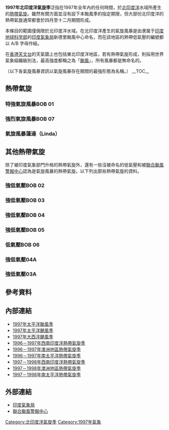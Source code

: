 {{Infobox hurricane season
| Basin=NIO
| Year=1997
| Track=1997 North Indian Ocean cyclone season summary.jpg
| First storm formed=1997年5月13日
| Last storm dissipated=1997年11月14日
| Strongest storm name=BOB 01
| Strongest storm pressure=964
| Strongest storm winds=115
| Average wind speed=1
| Total disturbances=9
| Total depressions=7
| Total storms=3
| Total hurricanes=2
| Total intense=1
| Fatalities=117
| Damages=
| Inflated=
| five seasons=[[1995年北印度洋氣旋季|1995]] [[1996年北印度洋氣旋季|1996]] '''1997''' [[1998年北印度洋氣旋季|1998]] [[1999年北印度洋氣旋季|1999]]
}}
'''1997年北印度洋氣旋季'''泛指在1997年全年內的任何時間，於[[北印度洋|北印度洋]]水域所產生的[[熱帶氣旋|熱帶氣旋]]。雖然有關方面並沒有設下本颱風季的指定期限，但大部份北印度洋的熱帶氣旋通常都會於四月至十二月期間形成。

本條目的範圍僅侷限於北印度洋水域。在北印度洋產生的氣旋風暴是由隶属于[[印度地球科学部|印度地球科学部]]的[[印度氣象局|印度氣象局]]新德里颱風中心命名，而在該地區的熱帶低氣壓的編號都以 A/B 字母作結。

在[[香港天文台|香港天文台]]的天氣圖上也包括東北印度洋地區，若有熱帶氣旋形成，則採用世界氣象組織級別法，最高強度都稱之為「[[颱風|颱風]]」，所有風暴都是無命名的。

（以下各氣旋風暴資訊以氣旋風暴存在期間的最強形態為名稱。）
__TOC__
{{clear}}

==熱帶氣旋==
===特強氣旋風暴BOB 01===
{{Infobox Hurricane Small
|Basin=NIO
|Image=01b_1997_tir.png
|Track=Cyclone 01A 1997 track.png
|Formed=5月13日
|Dissipated=5月20日
|3-min winds=90
|1-min winds=115
|Pressure=964
}}
{{Main|1997年5月孟加拉氣旋}}
{{Clear}}

===強烈氣旋風暴BOB 07===
{{Infobox Hurricane Small
|Basin=NIO
|Image=Storm02Bsat.jpg
|Track=Cyclone 02B 1997 track.png
|Formed=9月18日
|Dissipated=9月27日
|3-min winds=55
|1-min winds=65
|Pressure=989
}}
{{Clear}}

===氣旋風暴蓮達（Linda）===
{{Infobox Hurricane Small
|Basin=NIO
|Image=Linda 1997 (NIO).jpg
|Track=Linda WPac 1997 track.png
|Formed=11月3日 <small>（[[1997年太平洋颱風季#強烈熱帶風暴蓮達（Linda）|進入北印度洋]]）</small>
|Dissipated=11月9日
|3-min winds=40
|1-min winds=65
|Pressure=994
}}
{{Main|強烈熱帶風暴蓮達 (1997年)}}
{{Clear}}

==其他熱帶氣旋==
除了被印度氣象部門升格的熱帶氣旋外，還有一些沒被命名的低氣壓和被[[聯合颱風警報中心|聯合颱風警報中心]]認為是氣旋風暴的熱帶氣旋。以下列出那些熱帶氣旋的資料。
===強低氣壓BOB 02===
{{Infobox Hurricane Small
|Basin=NIO
|Track=BOB 02 1997 track.jpg
|Formed=6月26日
|Dissipated=6月30日
|3-min winds=40
|Pressure=986
}}
{{Clear}}

===強低氣壓BOB 03===
{{Infobox Hurricane Small
|Basin=NIO
|Track=BOB 3 1997 track.jpg
|Formed=7月29日
|Dissipated=8月2日
|3-min winds=35
|Pressure=1000
}}
{{Clear}}

===強低氣壓BOB 04===
{{Infobox Hurricane Small
|Basin=NIO
|Track=BOB 4 1997 track.jpg
|Formed=8月5日
|Dissipated=8月7日
|3-min winds=30
|Pressure=988
}}
{{Clear}}

===強低氣壓BOB 05===
{{Infobox Hurricane Small
|Basin=NIO
|Track=BOB 5 1997 track.jpg
|Formed=8月20日
|Dissipated=8月27日
|3-min winds=30
|Pressure=990
}}
{{Clear}}

===低氣壓BOB 06===
{{Infobox Hurricane Small
|Basin=NIO
|Track=BOB 6.jpg
|Formed=8月28日
|Dissipated=8月30日
|3-min winds=25
|Pressure=998
}}
{{Clear}}

===強低氣壓04A===
{{Infobox Hurricane Small
|Basin=NIO
|Track=Cyclone 04A 1997 track.png
|Formed=11月2日
|Dissipated=11月14日
|3-min winds=30
|1-min winds=35
|Pressure=999
}}
{{Clear}}

===強低氣壓03A===
{{Infobox Hurricane Small
|Basin=NIO
|Track=Cyclone 03A 1997 track.png
|Formed=11月4日
|Dissipated=11月10日
|3-min winds=30
|1-min winds=40
}}
{{Clear}}

== 參考資料 ==
{{reflist}}

== 內部連結 ==
* [[1997年太平洋颱風季|1997年太平洋颱風季]]
* [[1997年太平洋颶風季|1997年太平洋颶風季]]
* [[1997年大西洋颶風季|1997年大西洋颶風季]]
* [[1996－1997年西南印度洋熱帶氣旋季|1996－1997年西南印度洋熱帶氣旋季]]
* [[1996－1997年澳洲地區熱帶氣旋季|1996－1997年澳洲地區熱帶氣旋季]]
* [[1996－1997年南太平洋熱帶氣旋季|1996－1997年南太平洋熱帶氣旋季]]
* [[1997－1998年西南印度洋熱帶氣旋季|1997－1998年西南印度洋熱帶氣旋季]]
* [[1997－1998年澳洲地區熱帶氣旋季|1997－1998年澳洲地區熱帶氣旋季]]
* [[1997－1998年南太平洋熱帶氣旋季|1997－1998年南太平洋熱帶氣旋季]]

== 外部連結 ==
*[https://web.archive.org/web/20150517005046/http://www.imd.gov.in/section/nhac/dynamic/cyclone.htm 印度氣象局]
*[http://www.usno.navy.mil/JTWC/ 聯合颱風警報中心]{{Wayback|url=http://www.usno.navy.mil/JTWC/ |date=20150809201922 }}

[[Category:北印度洋氣旋季|Category:北印度洋氣旋季]]
[[Category:1997年氣象|Category:1997年氣象]]

{{North Indian Ocean cyclone seasons}}